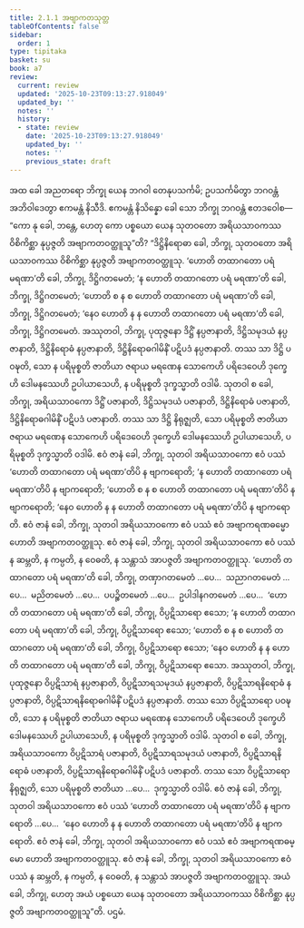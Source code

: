 ```yaml
---
title: 2.1.1 အဗျာကတသုတ္တ
tableOfContents: false
sidebar:
  order: 1
type: tipitaka
basket: su
book: a7
review:
  current: review
  updated: '2025-10-23T09:13:27.918049'
  updated_by: ''
  notes: ''
  history:
  - state: review
    date: '2025-10-23T09:13:27.918049'
    updated_by: ''
    notes: ''
    previous_state: draft
---
```



<ReviewStatus review={frontmatter.review} showDetails={true} />

<HypothesisAnnotation frontmatter={frontmatter} />

<DynamicBreadcrumb />

<Division number="54" book="a7" e="ch" v="16" p="448">

<Paragraph number="329" book="a7">
အထ ခေါ အညတရော ဘိက္ခု ယေန ဘဂဝါ တေနုပသင်္ကမိ; ဥပသင်္ကမိတွာ ဘဂဝန္တံ အဘိဝါဒေတွာ ဧကမန္တံ နိသီဒိ. ဧကမန္တံ နိသိန္နော ခေါ သော ဘိက္ခု ဘဂဝန္တံ ဧတဒဝေါစ—  “ကော နု ခေါ, ဘန္တေ, ဟေတု ကော ပစ္စယော ယေန သုတဝတော အရိယသာဝကဿ ဝိစိကိစ္ဆာ နုပ္ပဇ္ဇတိ အဗျာကတဝတ္ထူသူ”တိ?
</Paragraph>

<Paragraph number="330" book="a7">
“ဒိဋ္ဌိနိရောဓာ ခေါ, ဘိက္ခု, သုတဝတော အရိယသာဝကဿ ဝိစိကိစ္ဆာ နုပ္ပဇ္ဇတိ အဗျာကတဝတ္ထူသု. ‘ဟောတိ တထာဂတော ပရံ မရဏာ’တိ ခေါ, ဘိက္ခု, ဒိဋ္ဌိဂတမေတံ; ‘န ဟောတိ တထာဂတော ပရံ မရဏာ’တိ ခေါ, ဘိက္ခု, ဒိဋ္ဌိဂတမေတံ; ‘ဟောတိ စ န စ ဟောတိ တထာဂတော ပရံ မရဏာ’တိ ခေါ, ဘိက္ခု, ဒိဋ္ဌိဂတမေတံ; ‘နေဝ ဟောတိ န န ဟောတိ တထာဂတော ပရံ မရဏာ’တိ ခေါ, ဘိက္ခု, ဒိဋ္ဌိဂတမေတံ. အဿုတဝါ, ဘိက္ခု, ပုထုဇ္ဇနော ဒိဋ္ဌိံ နပ္ပဇာနာတိ, ဒိဋ္ဌိသမုဒယံ နပ္ပဇာနာတိ, ဒိဋ္ဌိနိရောဓံ နပ္ပဇာနာတိ, ဒိဋ္ဌိနိရောဓဂါမိနိံ ပဋိပဒံ နပ္ပဇာနာတိ. တဿ သာ ဒိဋ္ဌိ ပဝဍ္ဎတိ, သော န ပရိမုစ္စတိ ဇာတိယာ ဇရာယ မရဏေန သောကေဟိ ပရိဒေဝေဟိ ဒုက္ခေဟိ ဒေါမနဿေဟိ ဥပါယာသေဟိ, န ပရိမုစ္စတိ ဒုက္ခသ္မာတိ ဝဒါမိ.
</Paragraph>

<Paragraph number="331" book="a7">
သုတဝါ စ ခေါ, ဘိက္ခု, အရိယသာဝကော ဒိဋ္ဌိံ ပဇာနာတိ, ဒိဋ္ဌိသမုဒယံ ပဇာနာတိ, ဒိဋ္ဌိနိရောဓံ ပဇာနာတိ, ဒိဋ္ဌိနိရောဓဂါမိနိံ ပဋိပဒံ ပဇာနာတိ. တဿ သာ ဒိဋ္ဌိ နိရုဇ္ဈတိ, သော ပရိမုစ္စတိ ဇာတိယာ ဇရာယ မရဏေန သောကေဟိ ပရိဒေဝေဟိ ဒုက္ခေဟိ ဒေါမနဿေဟိ ဥပါယာသေဟိ, ပရိမုစ္စတိ ဒုက္ခသ္မာတိ ဝဒါမိ. ဧဝံ ဇာနံ ခေါ, ဘိက္ခု, သုတဝါ အရိယသာဝကော ဧဝံ ပဿံ ‘ဟောတိ တထာဂတော ပရံ မရဏာ’တိပိ န ဗျာကရောတိ; ‘န ဟောတိ တထာဂတော ပရံ မရဏာ’တိပိ န ဗျာကရောတိ; ‘ဟောတိ စ န စ ဟောတိ တထာဂတော ပရံ မရဏာ’တိပိ န ဗျာကရောတိ; ‘နေဝ ဟောတိ န န ဟောတိ တထာဂတော ပရံ မရဏာ’တိပိ န ဗျာကရောတိ. ဧဝံ ဇာနံ ခေါ, ဘိက္ခု, သုတဝါ အရိယသာဝကော ဧဝံ ပဿံ ဧဝံ အဗျာကရဏဓမ္မော ဟောတိ အဗျာကတဝတ္ထူသု. ဧဝံ ဇာနံ ခေါ, ဘိက္ခု, သုတဝါ အရိယသာဝကော ဧဝံ ပဿံ န ဆမ္ဘတိ, န ကမ္ပတိ, န ဝေဓတိ, န သန္တာသံ အာပဇ္ဇတိ အဗျာကတဝတ္ထူသု.
</Paragraph>

<Paragraph number="332" book="a7">
‘ဟောတိ တထာဂတော ပရံ မရဏာ’တိ ခေါ, ဘိက္ခု, တဏှာဂတမေတံ …ပေ…  သညာဂတမေတံ …ပေ…  မညိတမေတံ …ပေ…  ပပဉ္စိတမေတံ …ပေ…  ဥပါဒါနဂတမေတံ …ပေ…  ‘ဟောတိ တထာဂတော ပရံ မရဏာ’တိ ခေါ, ဘိက္ခု, ဝိပ္ပဋိသာရော ဧသော; ‘န ဟောတိ တထာဂတော ပရံ မရဏာ’တိ ခေါ, ဘိက္ခု, ဝိပ္ပဋိသာရော ဧသော; ‘ဟောတိ စ န စ ဟောတိ တထာဂတော ပရံ မရဏာ’တိ ခေါ, ဘိက္ခု, ဝိပ္ပဋိသာရော ဧသော; ‘နေဝ ဟောတိ န န ဟောတိ တထာဂတော ပရံ မရဏာ’တိ ခေါ, ဘိက္ခု, ဝိပ္ပဋိသာရော ဧသော. အဿုတဝါ, ဘိက္ခု, ပုထုဇ္ဇနော ဝိပ္ပဋိသာရံ နပ္ပဇာနာတိ, ဝိပ္ပဋိသာရသမုဒယံ နပ္ပဇာနာတိ, ဝိပ္ပဋိသာရနိရောဓံ နပ္ပဇာနာတိ, ဝိပ္ပဋိသာရနိရောဓဂါမိနိံ ပဋိပဒံ နပ္ပဇာနာတိ. တဿ သော ဝိပ္ပဋိသာရော ပဝဍ္ဎတိ, သော န ပရိမုစ္စတိ ဇာတိယာ ဇရာယ မရဏေန သောကေဟိ ပရိဒေဝေဟိ ဒုက္ခေဟိ ဒေါမနဿေဟိ ဥပါယာသေဟိ, န ပရိမုစ္စတိ ဒုက္ခသ္မာတိ ဝဒါမိ.
</Paragraph>

<Paragraph number="333" book="a7">
သုတဝါ စ ခေါ, ဘိက္ခု, အရိယသာဝကော ဝိပ္ပဋိသာရံ ပဇာနာတိ, ဝိပ္ပဋိသာရသမုဒယံ ပဇာနာတိ, ဝိပ္ပဋိသာရနိရောဓံ ပဇာနာတိ, ဝိပ္ပဋိသာရနိရောဓဂါမိနိံ ပဋိပဒံ ပဇာနာတိ. တဿ သော ဝိပ္ပဋိသာရော နိရုဇ္ဈတိ, သော ပရိမုစ္စတိ ဇာတိယာ …ပေ…  ဒုက္ခသ္မာတိ ဝဒါမိ. ဧဝံ ဇာနံ ခေါ, ဘိက္ခု, သုတဝါ အရိယသာဝကော ဧဝံ ပဿံ ‘ဟောတိ တထာဂတော ပရံ မရဏာ’တိပိ န ဗျာကရောတိ …ပေ…  ‘နေဝ ဟောတိ န န ဟောတိ တထာဂတော ပရံ မရဏာ’တိပိ န ဗျာကရောတိ. ဧဝံ ဇာနံ ခေါ, ဘိက္ခု, သုတဝါ အရိယသာဝကော ဧဝံ ပဿံ ဧဝံ အဗျာကရဏဓမ္မော ဟောတိ အဗျာကတဝတ္ထူသု. ဧဝံ ဇာနံ ခေါ, ဘိက္ခု, သုတဝါ အရိယသာဝကော ဧဝံ ပဿံ န ဆမ္ဘတိ, န ကမ္ပတိ, န ဝေဓတိ, န သန္တာသံ အာပဇ္ဇတိ အဗျာကတဝတ္ထူသု. အယံ ခေါ, ဘိက္ခု, ဟေတု အယံ ပစ္စယော ယေန သုတဝတော အရိယသာဝကဿ ဝိစိကိစ္ဆာ နုပ္ပဇ္ဇတိ အဗျာကတဝတ္ထူသူ”တိ.

</Paragraph>
</Division>

<Paragraph number="334" type="center" book="a7">
ပဌမံ.
</Paragraph>